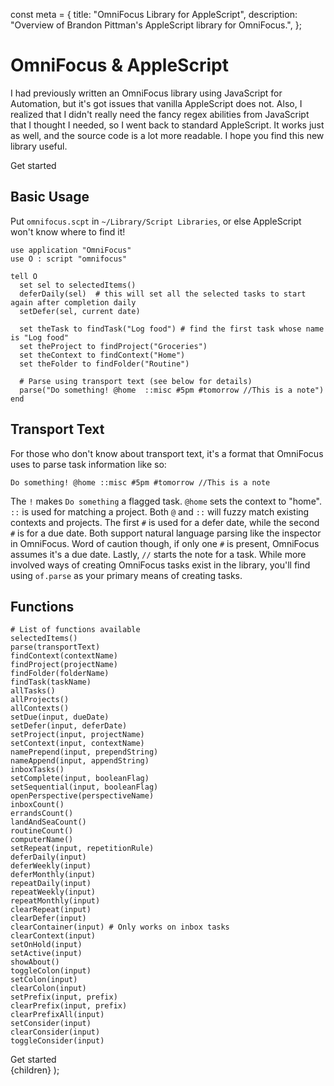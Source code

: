 const meta = {
  title: "OmniFocus Library for AppleScript",
  description:
    "Overview of Brandon Pittman's AppleScript library for OmniFocus.",
};

# OmniFocus & AppleScript

I had previously written an OmniFocus library using JavaScript for
Automation, but it's got issues that vanilla AppleScript does not.
Also, I realized that I didn't really need the fancy regex abilities
from JavaScript that I thought I needed, so I went back to standard
AppleScript. It works just as well, and the source code is a lot more
readable. I hope you find this new library useful.

<div className="flex justify-center">
  <Cta
    rel="noreferrer noopener"
    target="_blank"
    href="https://github.com/brandonpittman/omnifocus"
  >
    Get started
  </Cta>
</div>

## Basic Usage

Put `omnifocus.scpt` in `~/Library/Script Libraries`, or else AppleScript won't know where to find it!

```applescript
use application "OmniFocus"
use O : script "omnifocus"

tell O
  set sel to selectedItems()
  deferDaily(sel)  # this will set all the selected tasks to start again after completion daily
  setDefer(sel, current date)

  set theTask to findTask("Log food") # find the first task whose name is "Log food"
  set theProject to findProject("Groceries")
  set theContext to findContext("Home")
  set theFolder to findFolder("Routine")

  # Parse using transport text (see below for details)
  parse("Do something! @home  ::misc #5pm #tomorrow //This is a note")
end
```

## Transport Text

For those who don't know about transport text, it's a format that
OmniFocus uses to parse task information like so:

`Do something! @home ::misc #5pm #tomorrow //This is a note`

The `!` makes `Do something` a flagged task. `@home` sets the context to
"home". `::` is used for matching a project. Both `@` and `::` will fuzzy match
existing contexts and projects. The first `#` is used for a defer date, while
the second `#` is for a due date. Both support natural language parsing like
the inspector in OmniFocus. Word of caution though, if only one `#` is present,
OmniFocus assumes it's a due date. Lastly, `//` starts the note for a task.
While more involved ways of creating OmniFocus tasks exist in the library,
you'll find using `of.parse` as your primary means of creating tasks.

## Functions

```applescript
# List of functions available
selectedItems()
parse(transportText)
findContext(contextName)
findProject(projectName)
findFolder(folderName)
findTask(taskName)
allTasks()
allProjects()
allContexts()
setDue(input, dueDate)
setDefer(input, deferDate)
setProject(input, projectName)
setContext(input, contextName)
namePrepend(input, prependString)
nameAppend(input, appendString)
inboxTasks()
setComplete(input, booleanFlag)
setSequential(input, booleanFlag)
openPerspective(perspectiveName)
inboxCount()
errandsCount()
landAndSeaCount()
routineCount()
computerName()
setRepeat(input, repetitionRule)
deferDaily(input)
deferWeekly(input)
deferMonthly(input)
repeatDaily(input)
repeatWeekly(input)
repeatMonthly(input)
clearRepeat(input)
clearDefer(input)
clearContainer(input) # Only works on inbox tasks
clearContext(input)
setOnHold(input)
setActive(input)
showAbout()
toggleColon(input)
setColon(input)
clearColon(input)
setPrefix(input, prefix)
clearPrefix(input, prefix)
clearPrefixAll(input)
setConsider(input)
clearConsider(input)
toggleConsider(input)
```

<div className="mt-8 flex justify-center">
  <Cta href="https://github.com/brandonpittman/omnifocus">Get started</Cta>
</div>

  <Layout className="prose sm:prose-lg" meta={meta}>
    {children}
  </Layout>
);
